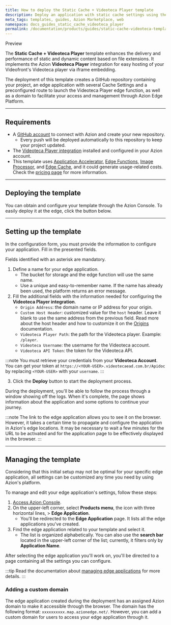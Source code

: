 ```yaml
---
title: How to deploy the Static Cache + Videoteca Player template
description: Deploy an application with static cache settings using the Videoteca Player.
meta_tags: templates, guides, Azion Marketplace, web
namespace: docs_guides_static_cache_videoteca_player
permalink: /documentation/products/guides/static-cache-videoteca-template/
---
```



<Tag severity="info" client:only="vue">
Preview
</Tag>

The **Static Cache + Videoteca Player** template enhances the delivery and performance of static and dynamic content based on file extensions. It implements the Azion **Videoteca Player** integration for easy hosting of your Videofront's Videoteca player via iframe embedding. 

The deployment of this template creates a GitHub repository containing your project, an edge application with several Cache Settings and a preconfigured route to launch the Videoteca Player edge function, as well as a domain to facilitate your access and management through Azion Edge Platform.


---

## Requirements

- A [GitHub account](https://github.com/signup) to connect with Azion and create your new repository.
    - Every push will be deployed automatically to this repository to keep your project updated.
- The [Videoteca Player integration](/en/products/guides/videoteca-player/) installed and configured in your Azion account.
- This template uses [Application Accelerator](/en/documentation/products/build/edge-application/application-accelerator/), [Edge Functions](/en/documentation/products/build/edge-application/edge-functions/), [Image Processor](/en/documentation/products/build/edge-application/image-processor/), and [Edge Cache](/en/documentation/products/build/edge-application/edge-cache/), and it could generate usage-related costs. Check the [pricing page](https://www.azion.com/en/pricing/) for more information.

---

## Deploying the template

You can obtain and configure your template through the Azion Console. To easily deploy it at the edge, click the button below.

<LinkButton
    label="Deploy"
    link="https://console.azion.com/create/videofront/static-cache-videoteca-player"
    icon="ai ai-azion"
    icon-pos="left"
  />

---

## Setting up the template

In the configuration form, you must provide the information to configure your application. Fill in the presented fields. 

Fields identified with an asterisk are mandatory.

1. Define a name for your edge application.
    - The bucket for storage and the edge function will use the same name.
    - Use a unique and easy-to-remember name. If the name has already been used, the platform returns an error message.
2. Fill the additional fields with the information needed for configuring the **Videoteca Player integration**.
    - `Origin Address`: the domain name or IP address for your origin.
    - `Custom Host Header`: customized value for the `host` header. Leave it blank to use the same address from the previous field. Read more about the host header and how to customize it on the [Origins](/en/documentation/products/build/edge-application/origins/#host-header) documentation.
    - `Videoteca Player Path`: the path for the Videoteca player. Example: `/player`.
    - `Videoteca Username`: the username for the Videoteca account.
    - `Videoteca API Token`: the token for the Videoteca API.

:::note
You must retrieve your credentials from your **Videoteca Account**. You can get your token at `https://<YOUR-USER>.videotecaead.com.br/Apidoc` by replacing `<YOUR-USER>` with your `username`.
:::

3. Click the **Deploy** button to start the deployment process.

During the deployment, you'll be able to follow the process through a window showing off the logs. When it's complete, the page shows information about the application and some options to continue your journey.

:::note
The link to the edge application allows you to see it on the browser. However, it takes a certain time to propagate and configure the application in Azion's edge locations. It may be necessary to wait a few minutes for the URL to be activated and for the application page to be effectively displayed in the browser.
:::

---

## Managing the template

Considering that this initial setup may not be optimal for your specific edge application, all settings can be customized any time you need by using Azion's platform.

To manage and edit your edge application's settings, follow these steps:

1. [Access Azion Console](https://console.azion.com).
2. On the upper-left corner, select **Products menu**, the icon with three horizontal lines, > **Edge Application**.
    - You'll be redirected to the **Edge Application** page. It lists all the edge applications you've created.
3. Find the edge application related to your template and select it.
    - The list is organized alphabetically. You can also use the **search bar** located in the upper-left corner of the list; currently, it filters only by **Application Name**.

After selecting the edge application you'll work on, you'll be directed to a page containing all the settings you can configure.

:::tip
Read the documentation about [managing edge applications](/en/documentation/products/build/edge-application/first-steps/) for more details.
:::

### Adding a custom domain

The edge application created during the deployment has an assigned Azion domain to make it accessible through the browser. The domain has the following format: `xxxxxxxxxx.map.azionedge.net/`. However, you can add a custom domain for users to access your edge application through it.


<LinkButton link="/en/documentation/products/guides/configure-a-domain/" label="go to configuring a domain guide" severity="secondary" /> 
